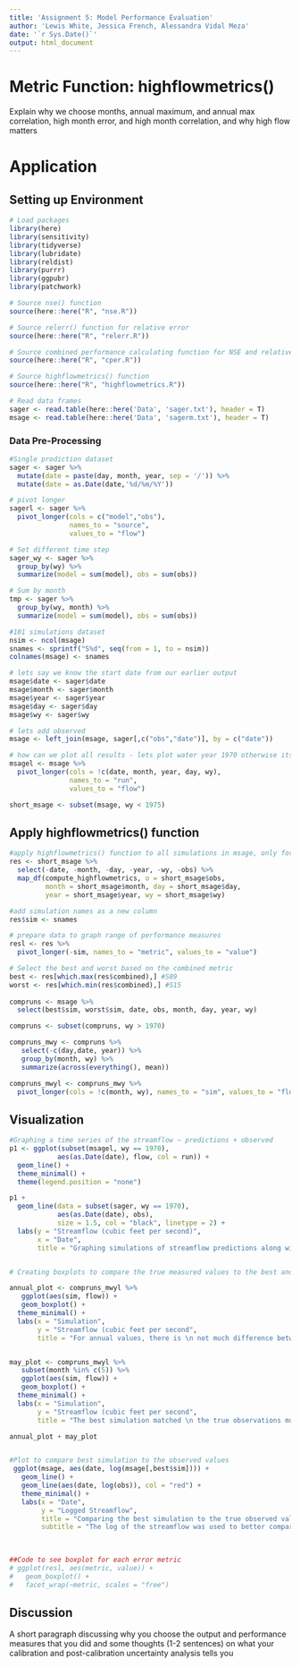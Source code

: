 ```yaml
---
title: 'Assignment 5: Model Performance Evaluation'
author: 'Lewis White, Jessica French, Alessandra Vidal Meza'
date: '`r Sys.Date()`'
output: html_document
---
```


# Metric Function: highflowmetrics()
Explain why we choose months, annual maximum, and annual max correlation, high month error, and high month correlation, and why high flow matters

# Application
## Setting up Environment
```r
# Load packages
library(here)
library(sensitivity)
library(tidyverse)
library(lubridate)
library(reldist)
library(purrr)
library(ggpubr)
library(patchwork)

# Source nse() function 
source(here::here("R", "nse.R"))

# Source relerr() function for relative error
source(here::here("R", "relerr.R"))

# Source combined performance calculating function for NSE and relative error with 50/50 weighting 
source(here::here("R", "cper.R"))

# Source highflowmetrics() function
source(here::here("R", "highflowmetrics.R"))

# Read data frames
sager <- read.table(here::here('Data', 'sager.txt'), header = T)
msage <- read.table(here::here('Data', 'sagerm.txt'), header = T) 
```

### Data Pre-Processing
```r
#Single prodiction dataset
sager <- sager %>% 
  mutate(date = paste(day, month, year, sep = '/')) %>%
  mutate(date = as.Date(date,'%d/%m/%Y'))

# pivot longer
sagerl <- sager %>% 
  pivot_longer(cols = c("model","obs"),
               names_to = "source",
               values_to = "flow")

# Set different time step
sager_wy <- sager %>% 
  group_by(wy) %>% 
  summarize(model = sum(model), obs = sum(obs))

# Sum by month
tmp <- sager %>% 
  group_by(wy, month) %>% 
  summarize(model = sum(model), obs = sum(obs))
```

```r
#101 simulations dataset 
nsim <- ncol(msage)
snames <- sprintf("S%d", seq(from = 1, to = nsim))
colnames(msage) <- snames

# lets say we know the start date from our earlier output
msage$date <- sager$date
msage$month <- sager$month
msage$year <- sager$year
msage$day <- sager$day
msage$wy <- sager$wy

# lets add observed
msage <- left_join(msage, sager[,c("obs","date")], by = c("date"))

# how can we plot all results - lets plot water year 1970 otherwise its hard to see
msagel <- msage %>% 
  pivot_longer(cols = !c(date, month, year, day, wy), 
               names_to = "run", 
               values_to = "flow")

short_msage <- subset(msage, wy < 1975)
```

## Apply highflowmetrics() function
```r
#apply highflowmetrics() function to all simulations in msage, only for water years before 1975
res <- short_msage %>% 
  select(-date, -month, -day, -year, -wy, -obs) %>%
  map_df(compute_highflowmetrics, o = short_msage$obs,
         month = short_msage$month, day = short_msage$day, 
         year = short_msage$year, wy = short_msage$wy)

#add simulation names as a new column
res$sim <- snames

# prepare data to graph range of performance measures
resl <- res %>% 
  pivot_longer(-sim, names_to = "metric", values_to = "value")

# Select the best and worst based on the combined metric
best <- res[which.max(res$combined),] #S89
worst <- res[which.min(res$combined),] #S15
 
compruns <- msage %>% 
  select(best$sim, worst$sim, date, obs, month, day, year, wy)

compruns <- subset(compruns, wy > 1970)

compruns_mwy <- compruns %>% 
   select(-c(day,date, year)) %>% 
   group_by(month, wy) %>% 
   summarize(across(everything(), mean))

compruns_mwyl <- compruns_mwy %>% 
  pivot_longer(cols = !c(month, wy), names_to = "sim", values_to = "flow")
```

## Visualization

```r
#Graphing a time series of the streamflow ~ predictions + observed
p1 <- ggplot(subset(msagel, wy == 1970), 
            aes(as.Date(date), flow, col = run)) + 
  geom_line() + 
  theme_minimal() +
  theme(legend.position = "none")

p1 + 
  geom_line(data = subset(sager, wy == 1970), 
            aes(as.Date(date), obs), 
            size = 1.5, col = "black", linetype = 2) + 
  labs(y = "Streamflow (cubic feet per second)", 
       x = "Date", 
       title = "Graphing simulations of streamflow predictions along with the true observed values")


# Creating boxplots to compare the true measured values to the best and worst simulations

annual_plot <- compruns_mwyl %>%
   ggplot(aes(sim, flow)) + 
   geom_boxplot() +
  theme_minimal() +
  labs(x = "Simulation",
       y = "Streamflow (cubic feet per second",
       title = "For annual values, there is \n not much difference between \n the best and worst simulations")


may_plot <- compruns_mwyl %>% 
   subset(month %in% c(5)) %>% 
   ggplot(aes(sim, flow)) + 
   geom_boxplot() +
  theme_minimal() +
  labs(x = "Simulation",
       y = "Streamflow (cubic feet per second",
       title = "The best simulation matched \n the true observations much closer \n in May, the peak stremflow month")

annual_plot + may_plot


#Plot to compare best simulation to the observed values 
 ggplot(msage, aes(date, log(msage[,best$sim]))) + 
   geom_line() + 
   geom_line(aes(date, log(obs)), col = "red") +
   theme_minimal() +
   labs(x = "Date",
        y = "Logged Streamflow",
        title = "Comparing the best simulation to the true observed values",
        subtitle = "The log of the streamflow was used to better compare low steamflow values")

 
 
##Code to see boxplot for each error metric  
# ggplot(resl, aes(metric, value)) + 
#   geom_boxplot() + 
#   facet_wrap(~metric, scales = "free")
```


## Discussion 
A short paragraph discussing why you choose the output and performance measures that you did and some thoughts (1-2 sentences) on what your calibration and post-calibration uncertainty analysis tells you

